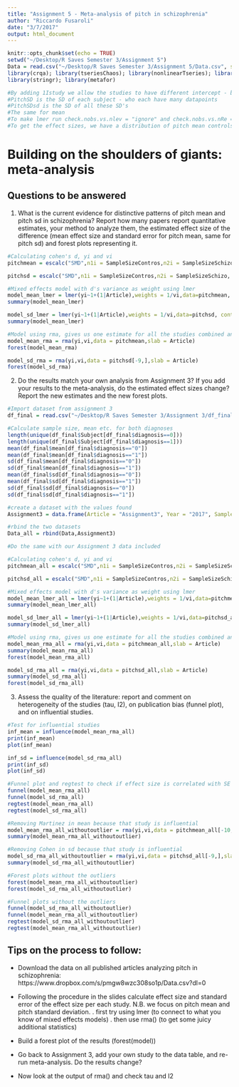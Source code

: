 ```yaml
---
title: "Assignment 5 - Meta-analysis of pitch in schizophrenia"
author: "Riccardo Fusaroli"
date: "3/7/2017"
output: html_document
---
```


```r
knitr::opts_chunk$set(echo = TRUE)
setwd("~/Desktop/R Saves Semester 3/Assignment 5")
Data = read.csv("~/Desktop/R Saves Semester 3/Assignment 5/Data.csv", sep=";")
library(crqa); library(tseriesChaos); library(nonlinearTseries); library(SparseM); library(lme4); library(dplyr); library(lmerTest); library(MuMIn); library(caret); library(pROC); library(groupdata2); library(ggplot2); library(gridExtra)
library(stringr); library(metafor)

#By adding 1Istudy we allow the studies to have different intercept - because they might not tap into the same population
#PitchSD is the SD of each subject - who each have many datapoints
#PitchSDsd is the SD of all these SD's
#The same for mean
#To make lmer run check.nobs.vs.nlev = "ignore" and check.nobs.vs.nRe ="ignore"
#To get the effect sizes, we have a distribution of pitch mean controls and a distribution of pitch mean scizophrenia, the effect size is the difference between the two disbrution - in either absolute terms (like 100Hz) but that is hard to interpret if one of them e.g. had more women, standardized effect sizes is scaled - Cohen's d the unit is SD, for each study we want the cohen's d - standardized beta, Cohen's d is the m1 - m2 / pooled SD, the pooled SD can be calculated with an R package, escalc("SMD",n1i = SAmpleSizeControl,n2i=SSsch, m1i, m2i, sd1i, sd2i,data) yi is the cohen'd, vi is the variance of the cohen's d, we need to put that into lmer, methaphor package, can be plotted as forest plot, model1 = rma(yi,vi,data, slab='study') slab is the random effect which is study, forest(m1), summary(m1) gives us tau^2 - how much variance between studies, I^2 - % of tau^2 that could not be reduced to within study sampling uncertainty, if efects sizes are within each other's confidence interval I^2 will be close to 0 - if it is close to 100 is means that the studies' effect sizes are not captured by ech other's confidence interval 

```

# Building on the shoulders of giants: meta-analysis

## Questions to be answered

1. What is the current evidence for distinctive patterns of pitch mean and pitch sd in schizophrenia? Report how many papers report quantitative estimates, your method to analyze them, the estimated effect size of the difference (mean effect size and standard error for pitch mean, same for pitch sd) and forest plots representing it. 

```r
#Calculating cohen's d, yi and vi
pitchmean = escalc("SMD",n1i = SampleSizeContros,n2i = SampleSizeSchizo, m1i = PitchMeanControls, m2i = PitchMeanSchizo, sd1i = PitchMeanControlsSD, sd2i = PitchMeanSchizoSD, data = Data)

pitchsd = escalc("SMD",n1i = SampleSizeContros,n2i = SampleSizeSchizo, m1i = PitchSDControls, m2i = PitchSDSchizo, sd1i = PitchSDControlsSD, sd2i = PitchSDSchizoSD, data = Data)

#Mixed effects model with d's variance as weight using lmer
model_mean_lmer = lmer(yi~1+(1|Article),weights = 1/vi,data=pitchmean, control=lmerControl(check.nobs.vs.nlev="ignore", check.nobs.vs.nRE="ignore"))
summary(model_mean_lmer)

model_sd_lmer = lmer(yi~1+(1|Article),weights = 1/vi,data=pitchsd, control=lmerControl(check.nobs.vs.nlev="ignore", check.nobs.vs.nRE="ignore"))
summary(model_mean_lmer)

#Model using rma, gives us one estimate for all the studies combined and take into account weigting both variance (connected to how many observations) and pooling (pulling the studies towards the centre)
model_mean_rma = rma(yi,vi,data = pitchmean,slab = Article)
forest(model_mean_rma)

model_sd_rma = rma(yi,vi,data = pitchsd[-9,],slab = Article)
forest(model_sd_rma)

```


2. Do the results match your own analysis from Assignment 3? If you add your results to the meta-analysis, do the estimated effect sizes change? Report the new estimates and the new forest plots.

```r
#Import dataset from assignment 3
df_final = read.csv("~/Desktop/R Saves Semester 3/Assignment 3/df_final.dms")

#Calculate sample size, mean etc. for both diagnoses
length(unique(df_final$Subject[df_final$diagnosis==0]))
length(unique(df_final$Subject[df_final$diagnosis==1]))
mean(df_final$mean[df_final$diagnosis=="0"])
mean(df_final$mean[df_final$diagnosis=="1"])
sd(df_final$mean[df_final$diagnosis=="0"])
sd(df_final$mean[df_final$diagnosis=="1"])
mean(df_final$sd[df_final$diagnosis=="0"])
mean(df_final$sd[df_final$diagnosis=="1"])
sd(df_final$sd[df_final$diagnosis=="0"])
sd(df_final$sd[df_final$diagnosis=="1"])

#create a dataset with the values found
Assignment3 = data.frame(Article = "Assignment3", Year = "2017", SampleSizeSchizo = 58, SampleSizeContros = 53, PitchMeanControls = 154.5127 , PitchMeanControlsSD = 52.38542 , PitchMeanSchizo =  147.0784, PitchMeanSchizoSD =50.43648, PitchSDControls = 21.65359  , PitchSDControlsSD = 25.44391 , PitchSDSchizo = 24.93085 , PitchSDSchizoSD = 17.95011)

#rbind the two datasets
Data_all = rbind(Data,Assignment3)

#Do the same with our Assignment 3 data included

#Calculating cohen's d, yi and vi
pitchmean_all = escalc("SMD",n1i = SampleSizeContros,n2i = SampleSizeSchizo, m1i = PitchMeanControls, m2i = PitchMeanSchizo, sd1i = PitchMeanControlsSD, sd2i = PitchMeanSchizoSD, data = Data_all)

pitchsd_all = escalc("SMD",n1i = SampleSizeContros,n2i = SampleSizeSchizo, m1i = PitchSDControls, m2i = PitchSDSchizo, sd1i = PitchSDControlsSD, sd2i = PitchSDSchizoSD, data = Data_all)

#Mixed effects model with d's variance as weight using lmer
model_mean_lmer_all = lmer(yi~1+(1|Article),weights = 1/vi,data=pitchmean_all, control=lmerControl(check.nobs.vs.nlev="ignore", check.nobs.vs.nRE="ignore"))
summary(model_mean_lmer_all)

model_sd_lmer_all = lmer(yi~1+(1|Article),weights = 1/vi,data=pitchsd_all, control=lmerControl(check.nobs.vs.nlev="ignore", check.nobs.vs.nRE="ignore"))
summary(model_sd_lmer_all)

#Model using rma, gives us one estimate for all the studies combined and take into account weigting both variance (connected to how many observations) and pooling (pulling the studies towards the centre)
model_mean_rma_all = rma(yi,vi,data = pitchmean_all,slab = Article)
summary(model_mean_rma_all)
forest(model_mean_rma_all)

model_sd_rma_all = rma(yi,vi,data = pitchsd_all,slab = Article)
summary(model_sd_rma_all)
forest(model_sd_rma_all)


```

3. Assess the quality of the literature: report and comment on heterogeneity of the studies (tau, I2), on publication bias (funnel plot), and on influential studies.

```r
#Test for influential studies
inf_mean = influence(model_mean_rma_all)
print(inf_mean)
plot(inf_mean)

inf_sd = influence(model_sd_rma_all)
print(inf_sd)
plot(inf_sd)

#Funnel plot and regtest to check if effect size is correlated with SE
funnel(model_mean_rma_all)
funnel(model_sd_rma_all)
regtest(model_mean_rma_all)
regtest(model_sd_rma_all)

#Removing Martinez in mean because that study is influential
model_mean_rma_all_withoutoutlier = rma(yi,vi,data = pitchmean_all[-10,],slab = Article)
summary(model_mean_rma_all_withoutoutlier)

#Removing Cohen in sd because that study is influential
model_sd_rma_all_withoutoutlier = rma(yi,vi,data = pitchsd_all[-9,],slab = Article)
summary(model_sd_rma_all_withoutoutlier)

#Forest plots without the outliers
forest(model_mean_rma_all_withoutoutlier)
forest(model_sd_rma_all_withoutoutlier)

#Funnel plots without the outliers
funnel(model_sd_rma_all_withoutoutlier)
funnel(model_mean_rma_all_withoutoutlier)
regtest(model_sd_rma_all_withoutoutlier)
regtest(model_mean_rma_all_withoutoutlier)

```


## Tips on the process to follow:

- Download the data on all published articles analyzing pitch in schizophrenia: https://www.dropbox.com/s/pmgw8wzc308so1p/Data.csv?dl=0
- Following the procedure in the slides calculate effect size and standard error of the effect size per each study. N.B. we focus on pitch mean and pitch standard deviation.
 . first try using lmer (to connect to what you know of mixed effects models)
 . then use rma() (to get some juicy additional statistics)

- Build a forest plot of the results (forest(model))
 
- Go back to Assignment 3, add your own study to the data table, and re-run meta-analysis. Do the results change?

- Now look at the output of rma() and check tau and I2
